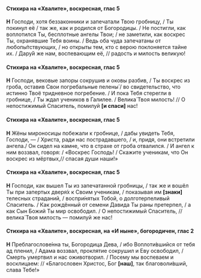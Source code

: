 #### Стихира на «Хвалите», воскресная, глас 5

**Н** Господи, хотя беззаконники и запечатали Твою гробницу, / Ты покинул её / так же, как и родился от Богородицы. / Не постигли, как воплотился Ты, бесплотные ангелы Твои; / не заметили, как воскрес Ты, охранявшие Тебя воины. / Ведь оба чуда запечатаны от любопы́тствующих, / но открыты тем, кто с верою поклоняется тайне их. / Дару́й же нам, воспевающим её, // радость и милость великую!

#### Стихира на «Хвалите», воскресная, глас 5

**Н** Господи, вековые запоры сокрушив и оковы разбив, / Ты воскрес из гроба, оставив Свои погребальные пелены́ / во свидетельство, что истинно Твоё тридневное погребение. / И пока Тебя стерегли в гробнице, / Ты ждал учеников в Галилее. / Велика́ Твоя милость! // О непостижимый Спаситель, помилуй **[**и спаси**]** нас!

#### Стихира на «Хвалите», воскресная, глас 5

**Н** Жёны мироносицы побежали к гробнице, / дабы увидеть Тебя, Господи, — / Христа, ради нас пострадавшего, / и, придя, они встретили ангела./ Он сидел на камне, что в страхе от гроба отвалился. / И ангел к ним воззвал, говоря: / «Воскрес Господь! / Скажите ученикам, что Он воскрес из мёртвых,// спасая души наши!»

#### Стихира на «Хвалите», воскресная, глас 5

**Н** Господи, как вышел Ты из запечатанной гробницы, / так же и вошёл Ты при запертых дверя́х к Своим ученикам, / показывая им **[**знаки**]** телесных страданий, / воспри́нятых Тобой, о долготерпеливый Спаситель. / Как рождённый от семени Давида Ты раны претерпел, / а как Сын Божий Ты мир освободил. / О непостижимый Спаситель, // велика́ Твоя милость — помилуй же нас!

#### Стихира на «Хвалите», воскресная, на «И ныне», богородичен, глас 2

**Н** Преблагослове́нна ты, Богородица Дева, / ибо Воплоти́вшийся от тебя ад пленил, / Адама воззвал, проклятие сокрушил и Еву освободил, / Смерть умертвил и нас оживотворил. / Посему мы воспеваем и восклицаем: // «Благословен Христос, Бог **[**наш**]**, так благоволи́вший, слава Тебе!»
